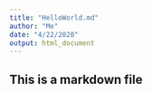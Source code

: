 ```yaml
---
title: "HelloWorld.md"
author: "Me"
date: "4/22/2020"
output: html_document
---
```

## This is a markdown file